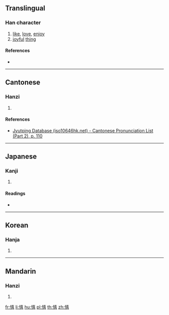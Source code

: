 ==Translingual==

===Han character===
{{Han char|rn=61|rad=心|as=12|sn=15|four=|canj=PGRR|ids=⿰忄喜}}

# [[like]], [[love]], [[enjoy]]
# [[joyful]] [[thing]]

====References====
* {{Han ref|kx=0402.240|dkj=11218|dj=0743.020|hdz=42353.010|uh=6198|ud=24984}}

----

==Cantonese==

===Hanzi===
{{yue-hanzi|jyut=[[hei2]]|y=hei2}}

# {{defn|lang=yue|sort=心12}}

====References====
* [http://www.iso10646hk.net/jp/document/download.jsp Jyutping Database (iso10646hk.net) - Cantonese Pronunciation List (Part 2), p. 110]

----

==Japanese==

===Kanji===
{{ja-kanji|grade=|rs=心12}}

# {{defn|lang=ja|sort=心12}}

====Readings====
* {{ja-readings|on=[[き]] (ki)|kun=[[よろこぶ]] (yorokobu), [[よろこび]] (yorokobi)}}

----

==Korean==

===Hanja===
{{ko-hanja|hangeul=희|eumhun=|rv=hui|mr=hŭi|y=huy}}

# {{defn|lang=ko|sort=心12}}

----

==Mandarin==

===Hanzi===
{{cmn-hanzi|pin=[[xǐ]] ([[xi3]])|wg=hsi<sup>3</sup>}}

# {{defn|lang=cmn|sort=心12}}

[[fr:憘]]
[[li:憘]]
[[hu:憘]]
[[pl:憘]]
[[th:憘]]
[[zh:憘]]